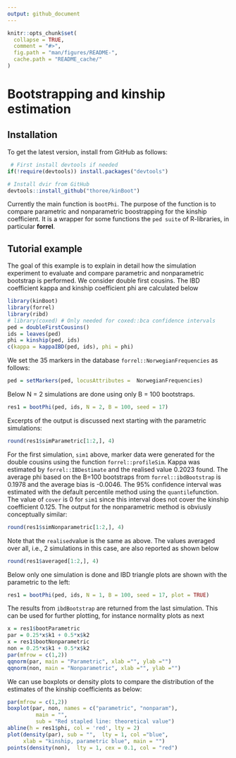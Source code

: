 ```yaml
---
output: github_document
---
```


<!-- README.md is generated from README.Rmd. Please edit that file -->

```r
knitr::opts_chunk$set(
  collapse = TRUE,
  comment = "#>",
  fig.path = "man/figures/README-",
  cache.path = "README_cache/"
)
```


# Bootstrapping and kinship estimation

## Installation

To get the latest version, install from GitHub as follows:

```r
 # First install devtools if needed
if(!require(devtools)) install.packages("devtools")

# Install dvir from GitHub
devtools::install_github("thoree/kinBoot")
```

Currently the main function is `bootPhi`. The purpose of the function
is to compare parametric and nonparametric boostrapping for the kinship coefficient.
It is a wrapper for some functions the `ped suite` of R-libraries, in particular **forrel**.

## Tutorial example

The goal of this example is to explain in detail how the simulation experiment
to evaluate and compare parametric and nonparametric bootstrap is performed.
We consider double first cousins. The IBD coefficient kappa and kinship coefficient phi
are calculated below
```r
library(kinBoot)
library(forrel)
library(ribd)
# library(coxed) # Only needed for coxed::bca confidence intervals
ped = doubleFirstCousins() 
ids = leaves(ped)
phi = kinship(ped, ids)
c(kappa = kappaIBD(ped, ids), phi = phi)
```
We set the 35 markers in the database `forrel::NorwegianFrequencies`
as follows:
```r
ped = setMarkers(ped, locusAttributes =  NorwegianFrequencies)
```

Below N = 2 simulations are done using only B = 100 bootstraps.

```r
res1 = bootPhi(ped, ids, N = 2, B = 100, seed = 17)
```

Excerpts of the output is discussed next starting with the parametric simulations:

```r
round(res1$simParametric[1:2,], 4)
```

For the first simulation, `sim1` above, marker data were generated for the double cousins
using the function `forrel::profileSim`. Kappa was estimated by `forrel::IBDestimate` and the realised value
0.2023 found. The average phi based on the B=100 bootstraps from `forrel::ibdBootstrap` is 0.1978 and the average bias is -0.0046.
The 95% confidence interval was estimated with the default percentile method using the `quantile`function.
The value of `cover` is 0 for `sim1` since this interval does not cover the kinship coefficient 0.125.
The output for the nonparametric method is obviusly conceptually similar:

```r
round(res1$simNonparametric[1:2,], 4)
```

Note that the `realised`value is the same as above. The values averaged over all, i.e., 2 simulations in this case,  are also reported
as shown below

```r
round(res1$averaged[1:2,], 4)
```

Below only
one simulation is done and IBD triangle plots are shown
with the parametric to the left:

```r
res1 = bootPhi(ped, ids, N = 1, B = 100, seed = 17, plot = TRUE)
```

The results from `ibdBootstrap` are returned from the last simulation.
This can be used for further plotting, for instance normality plots as next

```r
x = res1$bootParametric
par = 0.25*x$k1 + 0.5*x$k2
x = res1$bootNonparametric
non = 0.25*x$k1 + 0.5*x$k2
par(mfrow = c(1,2))
qqnorm(par, main = "Parametric", xlab ="", ylab ="")
qqnorm(non, main = "Nonparametric", xlab ="", ylab ="")
```

We can use boxplots or density plots to compare the distribution of
the estimates of the kinship coefficients as below:

```r
par(mfrow = c(1,2))
boxplot(par, non, names = c("parametric", "nonparam"),
         main = "",
         sub = "Red stapled line: theoretical value")
abline(h = res1$phi, col = 'red', lty = 2)
plot(density(par), sub = "",  lty = 1, col ="blue", 
     xlab = "kinship, parametric blue", main = "")
points(density(non),  lty = 1, cex = 0.1, col = "red")
```



